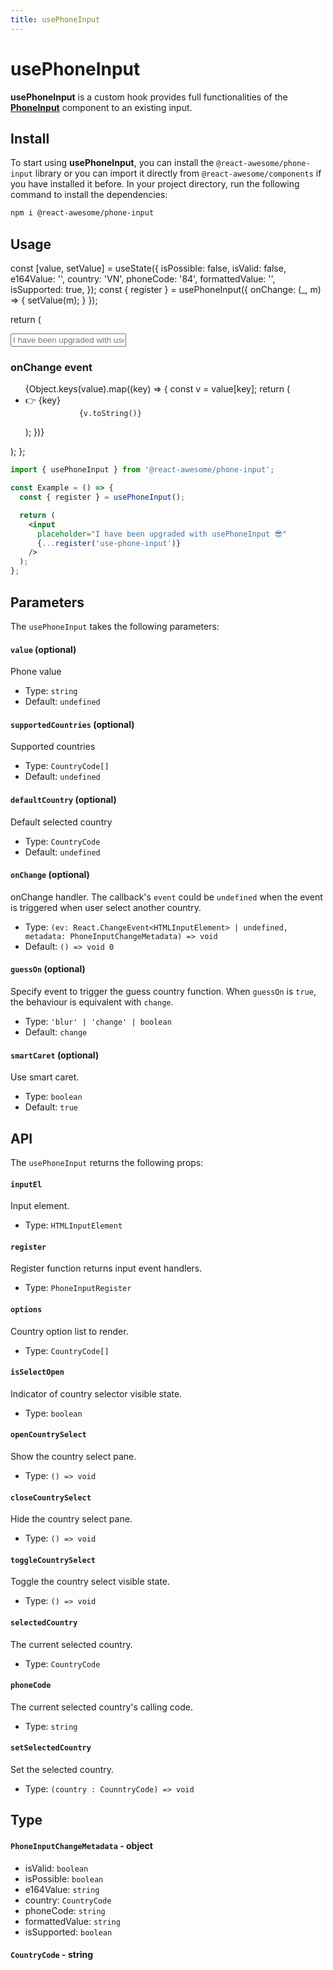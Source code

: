 ```yaml
---
title: usePhoneInput
---
```


# usePhoneInput

**usePhoneInput** is a custom hook provides full functionalities of the [**PhoneInput**](/docs/phone-input/phone-input) component to an existing input.

## Install

To start using **usePhoneInput**, you can install the `@react-awesome/phone-input` library or you can import it directly from `@react-awesome/components` if you have installed it before. In your project directory, run
the following command to install the dependencies:

```sh npm2yarn
npm i @react-awesome/phone-input
```

## Usage


  const [value, setValue] = useState({
    isPossible: false,
    isValid: false,
    e164Value: '',
    country: 'VN',
    phoneCode: '84',
    formattedValue: '',
    isSupported: true,
  });
  const { register } = usePhoneInput({
    onChange: (_, m) => {
      setValue(m);
    }
  });

return (

<div>
  <input
    className="w-full border rounded-md px-3 py-2"
    placeholder="I have been upgraded with usePhoneInput 😎"
    {...register('use-phone-input')}
  />
  <h3 className="mt-3 font-bold text-xl underline underline-offset-4">
    onChange event
  </h3>
  <ul className="mt-2">
    {Object.keys(value).map((key) => {
      const v = value[key];
      return (
        <li key={key}>
          <span className="font-medium">👉 {key}</span>
          <code className="ml-2 nx-border-black nx-border-opacity-[0.04] nx-bg-opacity-[0.03] nx-bg-black nx-break-words nx-rounded-md nx-border nx-py-0.5 nx-px-[.25em] nx-text-[.9em] dark:nx-border-white/10 dark:nx-bg-white/10">
            {v.toString()}
          </code>
        </li>
      );
    })}
  </ul>
</div>
); };

<Container>
  <Example />
</Container>

```jsx
import { usePhoneInput } from '@react-awesome/phone-input';

const Example = () => {
  const { register } = usePhoneInput();

  return (
    <input
      placeholder="I have been upgraded with usePhoneInput 😎"
      {...register('use-phone-input')}
    />
  );
};
```

## Parameters

The `usePhoneInput` takes the following parameters:

#### `value` (optional)

Phone value

- Type: `string`
- Default: `undefined`

#### `supportedCountries` (optional)

Supported countries

- Type: `CountryCode[]`
- Default: `undefined`

#### `defaultCountry` (optional)

Default selected country

- Type: `CountryCode`
- Default: `undefined`

#### `onChange` (optional)

onChange handler.
The callback's `event` could be `undefined` when the event is triggered when user select another country.

- Type: `(ev: React.ChangeEvent<HTMLInputElement> | undefined, metadata: PhoneInputChangeMetadata) => void`
- Default: `() => void 0`

#### `guessOn` (optional)

Specify event to trigger the guess country function.
When `guessOn` is `true`, the behaviour is equivalent with `change`.

- Type: `'blur' | 'change' | boolean`
- Default: `change`

#### `smartCaret` (optional)

Use smart caret.

- Type: `boolean`
- Default: `true`

## API

The `usePhoneInput` returns the following props:

#### `inputEl`

Input element.

- Type: `HTMLInputElement`

#### `register`

Register function returns input event handlers.

- Type: `PhoneInputRegister`

#### `options`

Country option list to render.

- Type: `CountryCode[]`

#### `isSelectOpen`

Indicator of country selector visible state.

- Type: `boolean`

#### `openCountrySelect`

Show the country select pane.

- Type: `() => void`

#### `closeCountrySelect`

Hide the country select pane.

- Type: `() => void`

#### `toggleCountrySelect`

Toggle the country select visible state.

- Type: `() => void`

#### `selectedCountry`

The current selected country.

- Type: `CountryCode`

#### `phoneCode`

The current selected country's calling code.

- Type: `string`

#### `setSelectedCountry`

Set the selected country.

- Type: `(country : CounntryCode) => void`

## Type

#### `PhoneInputChangeMetadata` - object

- isValid: `boolean`
- isPossible: `boolean`
- e164Value: `string`
- country: `CountryCode`
- phoneCode: `string`
- formattedValue: `string`
- isSupported: `boolean`

#### `CountryCode` - string
